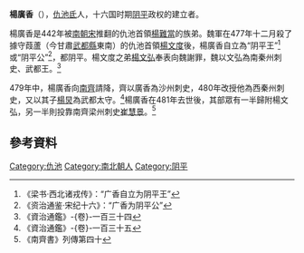 '''楊廣香'''（{{bd|||480年|}}），[[仇池|仇池]][[氐|氐]]人，十六国时期[[阴平|阴平]]政权的建立者。

楊廣香是442年被[[南朝宋|南朝宋]]推翻的仇池首領[[楊難當|楊難當]]的族弟。魏軍在477年十二月殺了據守葭蘆（今甘肅[[武都縣|武都縣]]東南）的仇池首領[[楊文度|楊文度]]後，楊廣香自立為“阴平王”<ref>《梁书·西北诸戎传》：“广香自立为阴平王”</ref>或“阴平公”<ref>《资治通鉴·宋纪十六》：“广香为阴平公”</ref>，都阴平。楊文度之弟[[楊文弘|楊文弘]]奉表向魏謝罪，魏以文弘為南秦州刺史、武都王。<ref>《資治通鑑》-{卷}-一百三十四</ref>

479年中，楊廣香向[[南齊|南齊]]請降，齊以廣香為沙州刺史，480年改授他為西秦州刺史，又以其子[[楊炅|楊炅]]為武都太守。<ref>《資治通鑑》-{卷}-一百三十五</ref>楊廣香在481年去世後，其部眾有一半歸附楊文弘，另一半則投靠南齊梁州刺史[[崔慧景|崔慧景]]。<ref>《南齊書》列傳第四十</ref>

{{start box}}
{{s-before|[[楊文度|楊文度]]}}
{{s-title|[[仇池|仇池]]首領|477年－481年}}
{{s-after|[[楊炅|楊炅]]}}
{{end box}}

==參考資料==
<div class="references-small">
<references/>
</div>

[[Category:仇池|Category:仇池]]
[[Category:南北朝人|Category:南北朝人]]
[[Category:阴平|Category:阴平]]